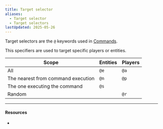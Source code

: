 ```yaml
---
title: Target selector
aliases:
  - Target selector
  - Target selectors
lastUpdated: 2025-05-26
---
```



Target selectors are the `@` keywords used in [Commands](/command).

This specifiers are used to target specific players or entities.

| Scope                              | Entities                   | Players |
| ---------------------------------- | -------------------------- | ------- |
| All                                | `@e`                       | `@a`    |
| The nearest from command execution | `@n` <Edition type="je" /> | `@p`    |
| The one executing the command      | `@s`                       |         |
| Random                             |                            | `@r`    |

---

#### Resources

- <Wiki src="https://minecraft.wiki/w/Target_selectors" />
